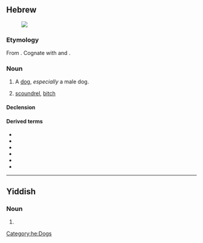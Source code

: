 {{also|כּלבֿ}}

==Hebrew==
{{HE root|כלב}}
[[File:CanaanDogChakede.jpg|thumb|{{lang|he|כלב}}]]

===Etymology===
From {{inh|he|sem-pro|*kalb-}}. Cognate with {{cog|akk|kalbum|𒌨𒂠|tr=kalbum}} and {{cog|ar|كَلْب}}.

===Noun===
{{he-noun|g=m|tr=kélev|wv=כֶּלֶב|pl=כְּלָבִים|cons=כֶּלֶב|plcons=כַּלְבֵי|f=כַּלְבָּה|pat=קֶטֶל}}

# A [[dog]], ''especially'' a male dog.
#{{lb|he|derogatory}} [[scoundrel]], [[bitch]]

====Declension====
{{he-decl|ms|כֶּלֶב|כַּלְבּוֹ|mp|כְּלָבִים|כַּלְבֵי־|fs|כַּלְבָּה|כַּלְבַּת־|fp|כְּלָבוֹת|כַּלְבוֹת־}}

====Derived terms====
* {{l|he|כלב ים|כֶּלֶב־יָם|sc=Hebr|tr=kélev-yam}}
* {{l|he|כלב נהר|כֶּלֶב־נָהָר|sc=Hebr|tr=kélev-náhar}}
* {{l|he|כְּלַבְלַב|sc=Hebr|tr=k'lavláv}}
* {{l|he|כַּלְבָן|sc=Hebr|tr=kalbán}}
* {{l|he|כַּלֶּבֶת|sc=Hebr|tr=kalévet}}
* {{he-l|קור כלבים|dwv=קֹר כְּלָבִים|tr=kor klavím}}

[[Category:he:Dogs]]

----

==Yiddish==

===Noun===
{{yi-noun|g=m|tr=kelev|wv=כּלב|pl=כלבים|pltr=klovem}}

# {{yi-unpointed form of|כּלבֿ|tr=kelev}}
